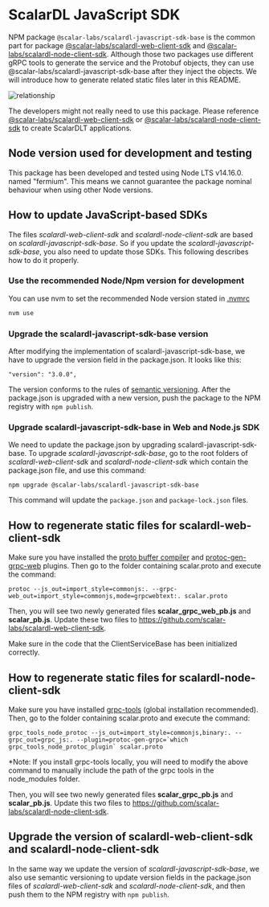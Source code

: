 # ScalarDL JavaScript SDK

NPM package `@scalar-labs/scalardl-javascript-sdk-base` is the common part for package [@scalar-labs/scalardl-web-client-sdk](https://github.com/scalar-labs/scalardl-web-client-sdk) and [@scalar-labs/scalardl-node-client-sdk](https://github.com/scalar-labs/scalardl-node-client-sdk).
Although those two packages use different gRPC tools to generate the service and the Protobuf objects, they can use @scalar-labs/scalardl-javascript-sdk-base after they inject the objects. We will introduce how to generate related static files later in this README.

![relationship](./README.png)

The developers might not really need to use this package. Please reference [@scalar-labs/scalardl-web-client-sdk](https://github.com/scalar-labs/scalardl-web-client-sdk) or [@scalar-labs/scalardl-node-client-sdk](https://github.com/scalar-labs/scalardl-node-client-sdk) to create ScalarDLT applications.

## Node version used for development and testing
This package has been developed and tested using Node LTS v14.16.0. named "fermium".
This means we cannot guarantee the package nominal behaviour when using other Node versions.

## How to update JavaScript-based SDKs
The files *scalardl-web-client-sdk* and *scalardl-node-client-sdk* are based on *scalardl-javascript-sdk-base*. So if you update the *scalardl-javascript-sdk-base*, you also need to update those SDKs. This following describes how to do it properly.

### Use the recommended Node/Npm version for development
You can use nvm to set the recommended Node version stated in [.nvmrc](.nvmrc)

```bash
nvm use
```

### Upgrade the scalardl-javascript-sdk-base version

After modifying the implementation of scalardl-javascript-sdk-base, we have to upgrade the version field in the  package.json. It looks like this:

```
"version": "3.0.0",
```

The version conforms to the rules of [semantic versioning](https://semver.org/). After the package.json is upgraded with a new version, push the package to the NPM registry with `npm publish`.

### Upgrade scalardl-javascript-sdk-base in Web and Node.js SDK

We need to update the package.json by upgrading scalardl-javascript-sdk-base. To upgrade *scalardl-javascript-sdk-base*, go to the root folders of *scalardl-web-client-sdk* and *scalardl-node-client-sdk* which contain the  package.json file, and use this command:

```
npm upgrade @scalar-labs/scalardl-javascript-sdk-base
```

This command will update the `package.json` and `package-lock.json` files.

## How to regenerate static files for scalardl-web-client-sdk

Make sure you have installed the [proto buffer compiler](http://google.github.io/proto-lens/installing-protoc.html) and [protoc-gen-grpc-web](https://github.com/grpc/grpc-web/releases) plugins. Then go to the folder containing scalar.proto and execute the command:

```
protoc --js_out=import_style=commonjs:. --grpc-web_out=import_style=commonjs,mode=grpcwebtext:. scalar.proto
```

Then, you will see two newly generated files **scalar_grpc_web_pb.js** and **scalar_pb.js**. Update these two files to https://github.com/scalar-labs/scalardl-web-client-sdk.

Make sure in the code that the ClientServiceBase has been initialized correctly.

## How to regenerate static files for scalardl-node-client-sdk

Make sure you have installed [grpc-tools](https://www.npmjs.com/package/grpc-tools) (global installation recommended). Then, go to the folder containing scalar.proto and execute the command:

```
grpc_tools_node_protoc --js_out=import_style=commonjs,binary:. --grpc_out=grpc_js:. --plugin=protoc-gen-grpc=`which grpc_tools_node_protoc_plugin` scalar.proto
```

*Note: If you install grpc-tools locally, you will need to modify the above command to manually include the path of the grpc tools in the node_modules folder.

Then, you will see two newly generated files **scalar_grpc_pb.js** and **scalar_pb.js**. Update this two files to https://github.com/scalar-labs/scalardl-node-client-sdk.

## Upgrade the version of scalardl-web-client-sdk and scalardl-node-client-sdk

In the same way we update the version of *scalardl-javascript-sdk-base*, we also use semantic versioning to update version fields in the package.json files of *scalardl-web-client-sdk* and *scalardl-node-client-sdk*, and then push them to the NPM registry with `npm publish`.
